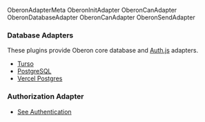 
  OberonAdapterMeta
  OberonInitAdapter
  OberonCanAdapter
  OberonDatabaseAdapter
  OberonCanAdapter
  OberonSendAdapter

### Database Adapters

These plugins provide Oberon core database and [Auth.js](https://authjs.dev/) adapters.

- [Turso](./turso.mdx)
- [PostgreSQL](./postgresql.mdx)
- [Vercel Postgres](./vercel-postgres.mdx)

### Authorization Adapter

- [See Authentication](../auth.mdx)